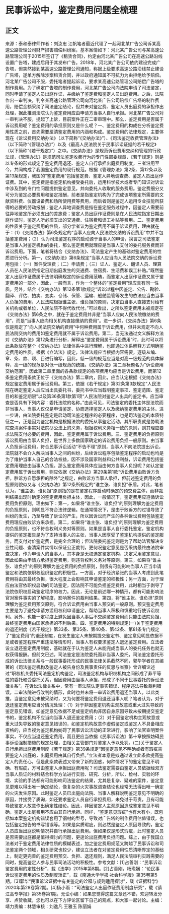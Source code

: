 # 民事诉讼中，鉴定费用问题全梳理
## 正文
来源：泰和泰律师作者：刘汝忠 江帆笔者最近代理了一起河北某广告公司诉某高速公路管理公司财产损害赔偿纠纷案，基本案情如下：河北某广告公司与某高速公路管理公司于2015年签订了《租赁合同》，约定由河北某广告公司在高速公路沿线设置广告塔，建成后用于其发布广告。2018年，河北某广告公司依约建设完成广告塔，但突然接到某高速公路管理公司通知，称据上级要求高速公路沿线禁止建设广告塔，遂单方解除涉案租赁合同，并以政府通知属不可抗力为由拒绝给予赔偿。河北某广告公司不服，委托笔者提起诉讼，要求某高速公路管理公司赔偿广告塔的制作费用。为了确定广告塔的制作费用，河北某广告公司向法院申请了司法鉴定，同时申请了鉴定人员出庭作证，并缴纳了鉴定费和鉴定人员出庭费用。之后，法院作出一审判决，判令某高速公路管理公司向河北某广告公司赔偿广告塔的制作费用，赔偿金额采纳了司法鉴定结论，但并未对鉴定费、鉴定人员出庭费的承担作出处理，据此推测法院认为鉴定费用应由申请方当事人自行承担。河北某广告公司对一审判决不服，提起了上诉，目前案件正在二审审理中。那么，鉴定费用是否属于诉讼费用呢？鉴定费用的承担原则又是什么呢？一、鉴定费用的构成在分析鉴定费用性质之前，首先需要厘清鉴定费用的内涵和构成。鉴定费用的法律规定，主要体现在《诉讼费用交纳办法》（以下简称“《交纳办法》”）、《司法鉴定收费管理办法》（以下简称“《管理办法》”）以及《最高人民法院关于民事诉讼证据的若干规定》（以下简称“《若干规定》”）之中。《交纳办法》是规范诉讼费用交纳和管理的行政法规，《管理办法》是规范司法鉴定收费行为的专门性部委规章，《若干规定》则是以专条的形式规定了鉴定费用退还、鉴定人自行承担出庭费用制度，三者沿用至今，共同构成了我国鉴定费用的现行规范。根据《管理办法》第2条、第12条以及第13条规定，我国的“鉴定费用”包括鉴定费、鉴定人异地调查费、鉴定人员出庭作证费。其中，鉴定费是指鉴定机构接受委托后，运用科学技术或者专门知识对诉讼中涉及到的专门性问题提供鉴定意见，并向委托人收取的服务费用。鉴定费细分又可分为鉴定必要费用和鉴定报酬，前者是指鉴定机构为了完成该项鉴定所需要的文献资料费、仪器设备费和场所使用费等费用，而后者则是鉴定人运用专业技能所获得的必要的劳动报酬；鉴定人异地调查费是指在鉴定服务过程中，因鉴定人需要前往异地鉴定所必须支出的差旅费；鉴定人员出庭作证费则是在人民法院指定日期出庭作证时，鉴定人所必须支出的交通费、住宿费和误工补贴等费用。二、鉴定费用的性质关于鉴定费用的性质，部分学者认为鉴定费用不属于诉讼费用，理由就在于：（1）《交纳办法》第6条规定的“当事人应向人民法院交纳的诉讼费用”中并不包括鉴定费用；（2）认为司法鉴定程序的启动源于当事人的申请，换言之司法鉴定是当事人对鉴定机构的委托，那么鉴定费用就理应是当事人支付的委托服务费而非诉讼费用。下面，笔者将结合《交纳办法》、司法鉴定产生的基础对鉴定费用的性质进行分析。第一，《交纳办法》第6条规定“当事人应当向人民法院交纳的诉讼费用包括：（一）案件受理费；（二）申请费；（三）证人、鉴定人、翻译人员、理算人员在人民法院指定日期出庭发生的交通费、住宿费、生活费和误工补贴。”既然鉴定人出庭作证费属于法律明确规定的诉讼费用范畴，而鉴定人出庭作证费又属于鉴定费用的一部分，因此，一般而言，作为一个整体的“鉴定费用”理应具有同一性质。另外，结合《交纳办法》第12条第1款规定“诉讼过程中因鉴定、公告、勘验、翻译、评估、拍卖、变卖、仓储、保管、运输、船舶监管等发生的依法应当由当事人负担的费用，人民法院根据谁主张、谁负担的原则，决定由当事人直接支付给有关机构或者单位，人民法院不得代收代付。”可以看出，之所以鉴定费用未被规定在《交纳办法》第6条之中，就在于鉴定费用并非是“当事人应向人民法院缴纳的费用”，而是“当事人应向相关机构直接缴纳的费用”。进一步讲，《交纳办法》第6条仅是规定了“向人民法院交纳的费用”中何种费用属于诉讼费用，但并未规定不向人民法院交纳的费用如鉴定费用就不属于诉讼费用。第二，当无法通过文义解释方法对《交纳办法》第12条进行分析，解释出“鉴定费用属于诉讼费用”时，此时可以将此条款放在整个《交纳办法》法律体系中进行理解，也即通过体系解释方式明确鉴定费用的性质。根据《立法法》规定，法律法规应当根据内容需要，逐级从编、章、条、款、项、目进行编写，因此，低一级的规范应当是对高一级规范的具体解释，高一级的规范是对低一级规范的统摄。《交纳办法》第二章标题名为“诉讼费用交纳范围”，因此第二章里面的各条款规定的各项费用均应当是诉讼费用，而第12条鉴定费用条款正位于《交纳办法》第二章内，因此，应当认定根据《交纳办法》规定鉴定费用属于诉讼费用。第三，依据《若干规定》第32条第3款规定“人民法院在确定鉴定人后应当出具委托书，委托书中应当载明鉴定事项、鉴定范围、鉴定目的和鉴定期限”以及第36条第1款第1项“人民法院对鉴定人出具的鉴定书，应当审查是否具有下列内容：委托法院的名称。”由此可见，司法鉴定的委托主体是法院而非当事人，当事人仅仅是申请鉴定、协商选择鉴定人以及缴纳鉴定费用的主体。进一步讲，由法院委托鉴定是启动司法鉴定程序的必要程序，也是司法鉴定的本质特征之一，正是因为鉴定机构是根据法院的委托从事鉴定活动，其所职责就是协助法院查清案件事实对法院尽公法上的义务，根据权利义务相一致的原则，则其理应要求法院支付必要的费用，因此，鉴定费用属于诉讼费用。三、鉴定费用的负担原则诉讼费用由当事人负担，是世界上多数国家确定的诉讼费用负担一般原则。由当事人负担诉讼费用，符合民事诉讼活动“不告不理”原则，当事人不向法院提出诉讼，法院就不会介入解决当事人之间的纠纷，后续诉讼程序包括鉴定程序的启动也均是为了维护当事人自己的合法权益，因不涉及国家利益和公共利益，诉讼费用包括鉴定费用理应由当事人负担。那么鉴定费用具体应当由何方当事人负担呢？如认定鉴定费用属于诉讼费用，则应依据《交纳办法》第29条第1款“诉讼费用由败诉方负担，胜诉方自愿承担的除外”之规定，由败诉方当事人承担，但前述鉴定费用的负担原则貌似又与《交纳办法》第12条所规定的“谁主张、谁负担”矛盾。对此，笔者认为，“谁主张、谁负担”原则指的是在鉴定程序启动时确定的预交费主体，而非裁判结果出现时确定的鉴定费用负担主体，因此，一般情况下，鉴定费用应遵循诉讼费用负担原则，理由如下：第一，如果将“谁主张、谁负担”的原则理解为鉴定费用的负担原则，则明显不符合法律逻辑。在通常情况下，是由于败诉方的过错导致了纠纷的发生，乃至导致了诉讼的产生，所以因诉讼而产生的各种诉讼费用包括鉴定费用理应由败诉方来承担。第二，如果将“谁主张、谁负担”的原则理解为鉴定费用的负担原则，也不符合权利义务对等原则。如果是当事人自行委托鉴定，鉴定机构提供的鉴定报告是为了支持当事人的主张，当事人因享受了鉴定机构提供的鉴定服务，而支付对价鉴定费，是完全合理的；但法院委托鉴定则是为了帮助法官解决专业性问题、查清案件实情以保证公正裁判，更何况鉴定意见是否采纳最终由法院审查决定，作为申请人的当事人，其本身是无权选定鉴定机构、决定采用鉴定意见，因此如果由申请方承担鉴定费用，则违背权利义务对等原则。第三，如果将“谁主张、谁负担”的原则理解为鉴定费用的负担原则，则很有可能影响当事人正当申请鉴定和法院依职权组织鉴定的积极性。一方面，对于经济紧张的当事人考虑到此笔费用将由其最终负担，很大程度上会影响其申请鉴定的积极性；另一方面，对于理应由法官依职权启动的司法鉴定，因法院不可能负担鉴定费用，此时相当于剥夺了法院依职权启动鉴定程序的权力。因此，无论是前述哪一种情形，都有可能影响法官对案件事实的了解程度，影响案件的裁判结果。第四，将“谁主张、谁负担”原则理解为鉴定费用预交原则，符合诉讼费用由当事人预交的一般原则。预交鉴定费用主要是为了避免申请方滥用权利申请鉴定，帮助当事人积极和慎重地行使诉讼权利。另外，也能一定程度上避免因当事人事后不交纳鉴定费用而只能由法院负担，最终鉴定费用由国家承担的不利后果。四、鉴定费用的特别规定(一)关于鉴定费用的退还制度《若干规定》第33条、第35条、第40条、第42条、第81条专门规定了“鉴定费用”的退还制度，在发生鉴定人未按期提交鉴定书、鉴定意见明显依据不足或者鉴定程序严重违法等情形时，当事人有权要求鉴定人退还鉴定费用。立法者设立退还鉴定费用制度，基础就在于认为鉴定人未能完成当事人的委托任务也就无权获得报酬。但前文已述，司法鉴定是法院委托而非当事人委托，司法鉴定委托形成的诉讼法律关系与一般民事委托形成的民事法律关系截然不同，郭华学者在其编著的《司法鉴定机构及鉴定人被告身份及民事责任的反思与省察》曾详细论述过“职权机关委托司法鉴定机构鉴定，司法鉴定机构与职权机构之间形成了非平等性的委托和受委托关系，但因费用由当事人承担，形成了不同于民事委托的诉讼法律关系”。在诉讼法律关系中，常有一审法院认定事实错误、程序违法导致裁判错误，二审法院进行改判的情形，此时也并未将一审诉讼费用退还当事人，以此类推，当鉴定意见未被采纳时，又为何要将鉴定费用退还当事人呢？笔者认为，对于退还鉴定费用应当分情况处理：（1）对于非因鉴定机构主观故意或重大过失导致的鉴定意见错误，如鉴定意见依据不足或鉴定机构非因自身原因导致未按期提交鉴定书的，鉴定机构不应当向当事人退还鉴定费用；（2）对于因鉴定机构主观故意或重大过失导致的鉴定意见错误的，如鉴定机构故意作虚假鉴定或鉴定人不具备相应资格的，应当视为鉴定机构妨碍了民事诉讼活动的正常进行，影响了法官查明案件事实，不仅应当退还鉴定费用，而且更应当依据《民事诉讼法》第十章按照妨碍民事诉讼强制措施的规定处理，由相关主管部门对鉴定人予以处罚。(二)关于鉴定人自行承担出庭费用制度《若干规定》第39条规定“因鉴定意见不明确或者有瑕疵需要鉴定人出庭的，出庭费用由其自行负担。”立法者本意是拟通过设立此条款提高鉴定人的责任心，但是此条款表述又带来了新的困惑，何种情况下的鉴定意见不明确、有瑕疵，方可由鉴定人承担出庭费用呢？司法鉴定需要由鉴定人员依据经双方当事人质证的材料结合科学方法进行实验、研究、分析，所以，检材、实验的环境、实验的手法都有可能影响司法鉴定的结果，尤其是复杂、疑难的案件，鉴定意见更难以得出唯一确定结论，像复杂的火灾事故调查结论也经常无法得出唯一确定的火灾发生原因。此时鉴定人员已出庭向法院、当事人解释说明鉴定意见不明确的原因，并接受了质询，如还要求鉴定人员自行承担费用，未免过于苛责，且有可能导致鉴定人故意作出确定性结论。因此，非因鉴定人主观原因造成鉴定意见不明确，鉴定人出庭费用不应由其自行承担。同样，“鉴定意见瑕疵”也有大有小，既包括如本案鉴定机构错误套用了钢材的型号，导致对广告塔的制作费用估值错误，也包括鉴定报告的书写错误等。如果是实质瑕疵，则必然是鉴定人原因导致的，鉴定人员应当出庭说明情况并自行承担出庭费用。但如果仅是形式瑕疵，此时鉴定人员是否需要出庭都是值得探讨的问题，更遑论出庭费用负担问题。综上，由于我国立法者对于鉴定费用法律性质的模糊表述，加之鉴定费用规范又跨越了民事诉讼和司法鉴定两个领域，相关研究也较少，建议立法者在对鉴定费用性质清晰界定的基础上，制定更完善的鉴定费用预交、负担、退还规则，满足人民法院审判实践需要的同时，提高鉴定人参与民事司法活动的积极性。参考文献：[1]占善刚：“民事诉讼鉴定费用的定性分析”，载《法学》2015年第8期。[2]占善刚，杨瑜娴：“论民事诉讼鉴定费用的性质及制度矫正”，载《南通大学学报·社会科学版》第35卷第5期。[3]郭华“民事诉讼证据中有关鉴定的诠释与规则适用探讨”，载《证据科学》2020年第28卷第2期。[4]杨小雨：“司法鉴定人出庭作证费用制度研究”，载《镇江高专学报》第35卷第1期。无讼小编：如果您觉得这篇文章还不错，欢迎转发分享、点赞收藏，您也可以在下方评论区留下自己的观点，和大家一起讨论。主编：靖力责编：林慧审核：刘逸凡 王雅玉 陈丽娟